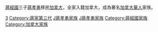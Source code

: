 [[蔣經國|蔣經國]]三子[[蔣孝勇|蔣孝勇]]移民[[加拿大|加拿大]]，全家入籍加拿大，成為著名[[加拿大華人|加拿大華人]]家族。

[[Category:蔣氏家族|3]]
[[Category:蔣家第三代|Category:蔣家第三代]]
[[Category:寧波裔台灣人|J蔣孝勇家族]]
[[Category:寧波裔加拿大人|J蔣孝勇家族]]
[[Category:蔣經國家族|Category:蔣經國家族]]
[[Category:加拿大家族|Category:加拿大家族]]